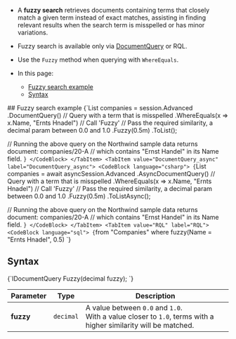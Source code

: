 
<Admonition type="note" title="">

* A **fuzzy search** retrieves documents containing terms that closely match a given term instead of exact matches, 
  assisting in finding relevant results when the search term is misspelled or has minor variations.

* Fuzzy search is available only via [DocumentQuery](../../../../client-api/session/querying/document-query/what-is-document-query.mdx) or RQL.

* Use the `Fuzzy` method when querying with `WhereEquals`.

* In this page:
    * [Fuzzy search example](../../../../client-api/session/querying/text-search/fuzzy-search.mdx#fuzzy-search-example)
    * [Syntax](../../../../client-api/session/querying/text-search/fuzzy-search.mdx#syntax)

</Admonition>
## Fuzzy search example

<Tabs groupId='languageSyntax'>
<TabItem value="DocumentQuery" label="DocumentQuery">
<CodeBlock language="csharp">
{`List<Company> companies = session.Advanced
    .DocumentQuery<Company>()
     // Query with a term that is misspelled
    .WhereEquals(x => x.Name, "Ernts Hnadel")
    // Call 'Fuzzy' 
    // Pass the required similarity, a decimal param between 0.0 and 1.0
    .Fuzzy(0.5m)
    .ToList();

// Running the above query on the Northwind sample data returns document: companies/20-A
// which contains "Ernst Handel" in its Name field.
`}
</CodeBlock>
</TabItem>
<TabItem value="DocumentQuery_async" label="DocumentQuery_async">
<CodeBlock language="csharp">
{`List<Company> companies = await asyncSession.Advanced
    .AsyncDocumentQuery<Company>()
     // Query with a term that is misspelled
    .WhereEquals(x => x.Name, "Ernts Hnadel")
     // Call 'Fuzzy' 
     // Pass the required similarity, a decimal param between 0.0 and 1.0
    .Fuzzy(0.5m)
    .ToListAsync();

// Running the above query on the Northwind sample data returns document: companies/20-A
// which contains "Ernst Handel" in its Name field.
`}
</CodeBlock>
</TabItem>
<TabItem value="RQL" label="RQL">
<CodeBlock language="sql">
{`from "Companies"
where fuzzy(Name = "Ernts Hnadel", 0.5)
`}
</CodeBlock>
</TabItem>
</Tabs>



## Syntax

<TabItem value="syntax" label="syntax">
<CodeBlock language="csharp">
{`IDocumentQuery<T> Fuzzy(decimal fuzzy);
`}
</CodeBlock>
</TabItem>

| Parameter   | Type      | Description                                                                                                       |
|-------------|-----------|-------------------------------------------------------------------------------------------------------------------|
| **fuzzy**   | `decimal` | A value between `0.0` and `1.0`.<br/>With a value closer to `1.0`, terms with a higher similarity will be matched. |




